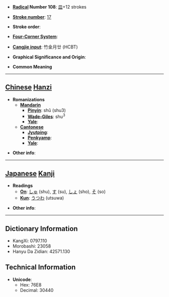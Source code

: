 * '''[[Wiktionary:Chinese radical index| Radical]] Number 108''': [[Wiktionary:Chinese radical index 皿|皿]]+12 strokes

* '''[[Wiktionary:Chinese total strokes index|Stroke number]]''': [[Wiktionary:Chinese total strokes index 17|17]]

* '''Stroke order''': 

* '''[[Wiktionary:Chinese four corner index|Four-Corner System]]''': 

* '''[[Wiktionary:Chinese Cangjie index|Cangjie input]]''': 竹金月廿 (HCBT)

* '''Graphical Significance and Origin''': 

* '''Common Meaning'''

----

== [[Chinese]] [[Hanzi]] ==

* '''Romanizations'''
** '''[[Mandarin]]'''
*** '''[[Pinyin]]''': shǔ (shu3)
*** '''[[Wade-Giles]]''': shu<sup>3</sup>
*** '''[[Yale]]''': 
** '''[[Cantonese]]'''
*** '''[[Jyutping]]''':
*** '''[[Penkyamp]]''': 
*** '''[[Yale]]''': 

* '''Other info''': 

----

== [[Japanese]] [[Kanji]] ==

* '''Readings'''
** '''[[On]]''': [[しゅ]] (shu), [[す]] (su), [[しょ]] (sho), [[そ]] (so)
** '''[[Kun]]''': [[うつわ]] (utsuwa)

* '''Other info''':  

----

== Dictionary Information ==

* KangXi: 0797.110
* Morobashi: 23058
* Hanyu Da Zidian: 42571.130

== Technical Information ==

* '''Unicode''':
** Hex: 76E8
** Decimal: 30440